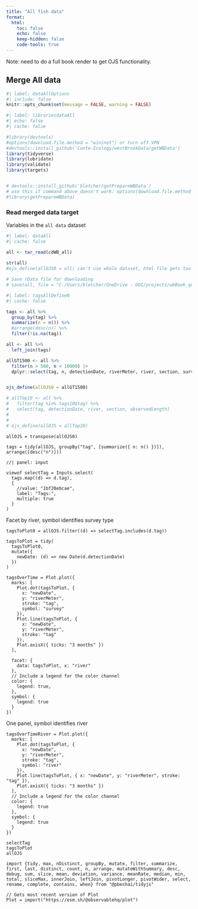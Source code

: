 ```yaml
---
title: "All fish data"
format:
  html:
    toc: false
    echo: false
    keep-hidden: false
    code-tools: true
---
```


Note: need to do a full book render to get OJS functionality.

## Merge All data

```r
#| label: dataAllOptions
#| include: false
knitr::opts_chunk$set(message = FALSE, warning = FALSE)
```

```r
#| label: librariesdataAll
#| echo: false
#| cache: false

#library(devtools)
#options(download.file.method = "wininet") or turn off VPN
#devtools::install_github('Conte-Ecology/westBrookData/getWBData')
library(tidyverse)
library(lubridate)
library(validate)
library(targets)


# devtools::install_github('bletcher/getPrepareWBData')
# use this if command above doesn't work: options(download.file.method = "wininet")
#library(getPrepareWBData)
```

### Read merged data target
Variables in the `all data` dataset
```r
#| label: dataAll
#| cache: false

all <- tar_read(cdWB_all)
  
str(all)
#ojs_define(allOJS0 = all) can't use whole dataset, html file gets too big

# Save rData file for downloading
# save(all, file = "C:/Users/bletcher/OneDrive - DOI/projects/wbBook_quarto_targets/data/outForDownload/cdWB_all.RData")

```

```r
#| label: tagsAllDefineN
#| cache: false

tags <- all %>%
  group_by(tag) %>%
  summarize(n = n()) %>%
  #arrange(desc(n)) %>%
  filter(!is.na(tag))

all <- all %>% 
  left_join(tags)

allGT1500 <- all %>%
  filter(n > 500, n < 10000) |> 
  dplyr::select(tag, n, detectionDate, riverMeter, river, section, survey)


ojs_define(allOJS0 = allGT1500)
```

```r

# allTop10 <- all %>%
#   filter(tag %in% tags10$tag) %>%
#   select(tag, detectionDate, river, section, observedLength)
#   
#   
# ojs_define(allOJS = allTop10)
```

```ojs

allOJS = transpose(allOJS0)

tags = tidy(allOJS, groupBy("tag", [summarize({ n: n() })]), arrange([desc("n")]))
```

```ojs
//| panel: input

viewof selectTag = Inputs.select(
  tags.map((d) => d.tag),
  {
    //value: "1bf20ebcae",
    label: "Tags:",
    multiple: true
  }
)

```

Facet by river, symbol identifies survey type
```ojs

tagsToPlot0 = allOJS.filter((d) => selectTag.includes(d.tag))

tagsToPlot = tidy(
  tagsToPlot0,
  mutate({
    newDate: (d) => new Date(d.detectionDate)
  })
)

tagsOverTime = Plot.plot({
  marks: [
    Plot.dot(tagsToPlot, {
      x: "newDate",
      y: "riverMeter",
      stroke: "tag",
      symbol: "survey"
    }),
    Plot.line(tagsToPlot, {
      x: "newDate",
      y: "riverMeter",
      stroke: "tag"
    }),
    Plot.axisX({ ticks: "3 months" })
  ],
  
  facet: {
    data: tagsToPlot, x: "river"
  },
  // Include a legend for the color channel 
  color: {
    legend: true,
  },
  symbol: {
    legend: true
  }
})
```

One panel, symbol identifies river
```ojs

tagsOverTimeRiver = Plot.plot({
  marks: [
    Plot.dot(tagsToPlot, {
      x: "newDate",
      y: "riverMeter",
      stroke: "tag",
      symbol: "river"
    }),
    Plot.line(tagsToPlot, { x: "newDate", y: "riverMeter", stroke: "tag" }),
    Plot.axisX({ ticks: "3 months" })
  ],
  // Include a legend for the color channel
  color: {
    legend: true
  },
  symbol: {
    legend: true
  }
})
```


```ojs
selectTag
tagsToPlot
allOJS
```


```ojs
import {tidy, max, nDistinct, groupBy, mutate, filter, summarize, first, last, distinct, count, n, arrange, mutateWithSummary, desc, debug, sum, slice, mean, deviation, variance, meanRate, median, min, total, sliceMax, innerJoin, leftJoin, pivotLonger, pivotWider, select, rename, complete, contains, when} from "@pbeshai/tidyjs"

// Gets most recent version of Plot
Plot = import("https://esm.sh/@observablehq/plot")

```

